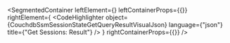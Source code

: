 
<SegmentedContainer
  leftElement={<CouchdbSsmSessionStateGetQueryResultDesc />}
  leftContainerProps={{}}
  rightElement={
    <CodeHighlighter
      object={CouchdbSsmSessionStateGetQueryResultVisualJson}
      language={"json"}
      title={"Get Sessions: Result"}
    />
  }
  rightContainerProps={{}}
/>
